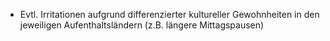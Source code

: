 - Evtl. Irritationen aufgrund differenzierter kultureller Gewohnheiten in den jeweiligen Aufenthaltsländern (z.B. längere Mittagspausen)

